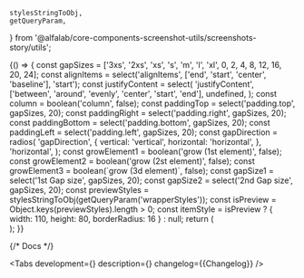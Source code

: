 
    stylesStringToObj,
    getQueryParam,
} from '@alfalab/core-components-screenshot-utils/screenshots-story/utils';

<Meta title='Components/GenericWrapper' component={GenericWrapper} id='GenericWrapper' />

<Story name='GenericWrapper'>
    {() => {
        const gapSizes = ['3xs', '2xs', 'xs', 's', 'm', 'l', 'xl', 0, 2, 4, 8, 12, 16, 20, 24];
        const alignItems = select('alignItems', ['end', 'start', 'center', 'baseline'], 'start');
        const justifyContent = select(
            'justifyContent',
            ['between', 'around', 'evenly', 'center', 'start', 'end'],
            undefined,
        );
        const column = boolean('column', false);
        const paddingTop = select('padding.top', gapSizes, 20);
        const paddingRight = select('padding.right', gapSizes, 20);
        const paddingBottom = select('padding.bottom', gapSizes, 20);
        const paddingLeft = select('padding.left', gapSizes, 20);
        const gapDirection = radios(
            'gapDirection',
            {
                vertical: 'vertical',
                horizontal: 'horizontal',
            },
            'horizontal',
        );
        const growElement1 = boolean('grow (1st element)', false);
        const growElement2 = boolean('grow (2st element)', false);
        const growElement3 = boolean(`grow (3d element)`, false);
        const gapSize1 = select('1st Gap size', gapSizes, 20);
        const gapSize2 = select('2nd Gap size', gapSizes, 20);
        const previewStyles = stylesStringToObj(getQueryParam('wrapperStyles'));
        const isPreview = Object.keys(previewStyles).length > 0;
        const itemStyle = isPreview ? { width: 110, height: 80, borderRadius: 16 } : null;
        return (
            <div
                style={{
                    width: 1000,
                    ...previewStyles,
                }}
            >
                <div
                    style={
                        isPreview
                            ? {
                                  background: '#3778FB1A',
                                  display: 'inline-block',
                              }
                            : {
                                  border: '1px dashed #EFC2D5',
                                  borderRadius: '8px',
                              }
                    }
                >
                    <GenericWrapper
                        alignItems={alignItems}
                        column={column}
                        padding={{
                            top: paddingTop,
                            right: paddingRight,
                            bottom: paddingBottom,
                            left: paddingLeft,
                        }}
                        justifyContent={justifyContent}
                    >
                        <GenericWrapper grow={growElement1}>
                            <div
                                style={{
                                    background: 'rgba(55, 120, 251, 0.1)',
                                    border: '1px dashed #3778FB',
                                    borderRadius: '8px',
                                    height: 128,
                                    width: 128,
                                    boxSizing: 'border-box',
                                    ...itemStyle,
                                }}
                            />
                        </GenericWrapper>
                        <Gap direction={gapDirection} size={gapSize1} />
                        <GenericWrapper grow={growElement2}>
                            <div
                                style={{
                                    background: 'rgba(55, 120, 251, 0.1)',
                                    border: '1px dashed #3778FB',
                                    borderRadius: '8px',
                                    height: 64,
                                    width: 64,
                                    boxSizing: 'border-box',
                                    ...itemStyle,
                                }}
                            />
                        </GenericWrapper>
                        <Gap direction={gapDirection} size={gapSize2} />
                        <GenericWrapper grow={growElement3}>
                            <div
                                style={{
                                    background: 'rgba(55, 120, 251, 0.1)',
                                    border: '1px dashed #3778FB',
                                    borderRadius: '8px',
                                    height: 164,
                                    width: 164,
                                    boxSizing: 'border-box',
                                    ...itemStyle,
                                }}
                            />
                        </GenericWrapper>
                    </GenericWrapper>
                </div>
                <Gap size={20} direction='horizontal' />
            </div>
        );
    }}
</Story>

{/* Docs */}

<ComponentHeader name='GenericWrapper' children='Многофункциональная ячейка.' />

<Tabs
    development={<Development />}
    description={<Description />}
    changelog={<Markdown>{Changelog}</Markdown>}
/>
